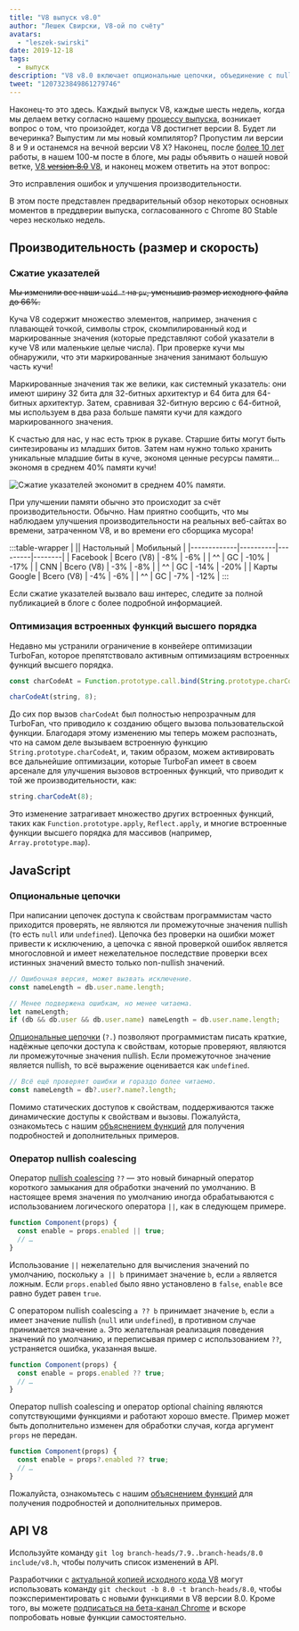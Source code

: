 ```yaml
---
title: "V8 выпуск v8.0"
author: "Лешек Свирски, V8-ой по счёту"
avatars:
  - "leszek-swirski"
date: 2019-12-18
tags:
  - выпуск
description: "V8 v8.0 включает опциональные цепочки, объединение с null, более быстрые встроенные функции высшего порядка — о, и 40% меньше памяти благодаря сжатию указателей, ничего особенного."
tweet: "1207323849861279746"
---
```


<!-- Да, это SVG. Пожалуйста, не спрашивайте, сколько времени я потратил на это. -->
<!-- markdownlint-capture -->
<!-- markdownlint-disable no-inline-html -->

<FullWidthImage />

<!-- markdownlint-restore -->

Наконец-то это здесь. Каждый выпуск V8, каждые шесть недель, когда мы делаем ветку согласно нашему [процессу выпуска](/docs/release-process), возникает вопрос о том, что произойдет, когда V8 достигнет версии 8. Будет ли вечеринка? Выпустим ли мы новый компилятор? Пропустим ли версии 8 и 9 и останемся на вечной версии V8 Х? Наконец, после [более 10 лет](/blog/10-years) работы, в нашем 100-м посте в блоге, мы рады объявить о нашей новой ветке, [V8 ~~version 8.0~~ V8](https://chromium.googlesource.com/v8/v8.git/+log/branch-heads/8.0), и наконец можем ответить на этот вопрос:

<!--truncate-->
Это исправления ошибок и улучшения производительности.

В этом посте представлен предварительный обзор некоторых основных моментов в преддверии выпуска, согласованного с Chrome 80 Stable через несколько недель.

## Производительность (размер и скорость)

### Сжатие указателей

~~Мы изменили все наши `void *` на `pv`, уменьшив размер исходного файла до 66%.~~

Куча V8 содержит множество элементов, например, значения с плавающей точкой, символы строк, скомпилированный код и маркированные значения (которые представляют собой указатели в куче V8 или маленькие целые числа). При проверке кучи мы обнаружили, что эти маркированные значения занимают большую часть кучи!

Маркированные значения так же велики, как системный указатель: они имеют ширину 32 бита для 32-битных архитектур и 64 бита для 64-битных архитектур. Затем, сравнивая 32-битную версию с 64-битной, мы используем в два раза больше памяти кучи для каждого маркированного значения.

К счастью для нас, у нас есть трюк в рукаве. Старшие биты могут быть синтезированы из младших битов. Затем нам нужно только хранить уникальные младшие биты в куче, экономя ценные ресурсы памяти... экономя в среднем 40% памяти кучи!

![Сжатие указателей экономит в среднем 40% памяти.](/_img/v8-release-80/pointer-compression-chart.svg)

При улучшении памяти обычно это происходит за счёт производительности. Обычно. Нам приятно сообщить, что мы наблюдаем улучшения производительности на реальных веб-сайтах во времени, затраченном V8, и во времени его сборщика мусора!

:::table-wrapper
| || Настольный | Мобильный |
|-------------|----------|---------|--------|
| Facebook | Всего (V8) | -8% | -6% |
| ^^ | GC | -10% | -17% |
| CNN | Всего (V8) | -3% | -8% |
| ^^ | GC | -14% | -20% |
| Карты Google | Всего (V8) | -4% | -6% |
| ^^ | GC | -7% | -12% |
:::

Если сжатие указателей вызвало ваш интерес, следите за полной публикацией в блоге с более подробной информацией.

### Оптимизация встроенных функций высшего порядка

Недавно мы устранили ограничение в конвейере оптимизации TurboFan, которое препятствовало активным оптимизациям встроенных функций высшего порядка.

```js
const charCodeAt = Function.prototype.call.bind(String.prototype.charCodeAt);

charCodeAt(string, 8);
```

До сих пор вызов `charCodeAt` был полностью непрозрачным для TurboFan, что приводило к созданию общего вызова пользовательской функции. Благодаря этому изменению мы теперь можем распознать, что на самом деле вызываем встроенную функцию `String.prototype.charCodeAt`, и, таким образом, можем активировать все дальнейшие оптимизации, которые TurboFan имеет в своем арсенале для улучшения вызовов встроенных функций, что приводит к той же производительности, как:

```js
string.charCodeAt(8);
```

Это изменение затрагивает множество других встроенных функций, таких как `Function.prototype.apply`, `Reflect.apply`, и многие встроенные функции высшего порядка для массивов (например, `Array.prototype.map`).

## JavaScript

### Опциональные цепочки

При написании цепочек доступа к свойствам программистам часто приходится проверять, не являются ли промежуточные значения nullish (то есть `null` или `undefined`). Цепочка без проверки на ошибки может привести к исключению, а цепочка с явной проверкой ошибок является многословной и имеет нежелательное последствие проверки всех истинных значений вместо только non-nullish значений.

```js
// Ошибочная версия, может вызвать исключение.
const nameLength = db.user.name.length;

// Менее подвержена ошибкам, но менее читаема.
let nameLength;
if (db && db.user && db.user.name) nameLength = db.user.name.length;
```

[Опциональные цепочки](https://v8.dev/features/optional-chaining) (`?.`) позволяют программистам писать краткие, надёжные цепочки доступа к свойствам, которые проверяют, являются ли промежуточные значения nullish. Если промежуточное значение является nullish, то всё выражение оценивается как `undefined`.

```js
// Всё ещё проверяет ошибки и гораздо более читаемо.
const nameLength = db?.user?.name?.length;
```

Помимо статических доступов к свойствам, поддерживаются также динамические доступы к свойствам и вызовы. Пожалуйста, ознакомьтесь с нашим [объяснением функций](https://v8.dev/features/optional-chaining) для получения подробностей и дополнительных примеров.

### Оператор nullish coalescing

Оператор [nullish coalescing](https://v8.dev/features/nullish-coalescing) `??` — это новый бинарный оператор короткого замыкания для обработки значений по умолчанию. В настоящее время значения по умолчанию иногда обрабатываются с использованием логического оператора `||`, как в следующем примере.

```js
function Component(props) {
  const enable = props.enabled || true;
  // …
}
```

Использование `||` нежелательно для вычисления значений по умолчанию, поскольку `a || b` принимает значение `b`, если `a` является ложным. Если `props.enabled` было явно установлено в `false`, `enable` все равно будет равен `true`.

С оператором nullish coalescing `a ?? b` принимает значение `b`, если `a` имеет значение nullish (`null` или `undefined`), в противном случае принимается значение `a`. Это желательная реализация поведения значений по умолчанию, и переписывая пример с использованием `??`, устраняется ошибка, указанная выше.

```js
function Component(props) {
  const enable = props.enabled ?? true;
  // …
}
```

Оператор nullish coalescing и оператор optional chaining являются сопутствующими функциями и работают хорошо вместе. Пример может быть дополнительно изменен для обработки случая, когда аргумент `props` не передан.

```js
function Component(props) {
  const enable = props?.enabled ?? true;
  // …
}
```

Пожалуйста, ознакомьтесь с нашим [объяснением функций](https://v8.dev/features/nullish-coalescing) для получения подробностей и дополнительных примеров.

## API V8

Используйте команду `git log branch-heads/7.9..branch-heads/8.0 include/v8.h`, чтобы получить список изменений в API.

Разработчики с [актуальной копией исходного кода V8](/docs/source-code#using-git) могут использовать команду `git checkout -b 8.0 -t branch-heads/8.0`, чтобы поэкспериментировать с новыми функциями в V8 версии 8.0. Кроме того, вы можете [подписаться на бета-канал Chrome](https://www.google.com/chrome/browser/beta.html) и вскоре попробовать новые функции самостоятельно.
